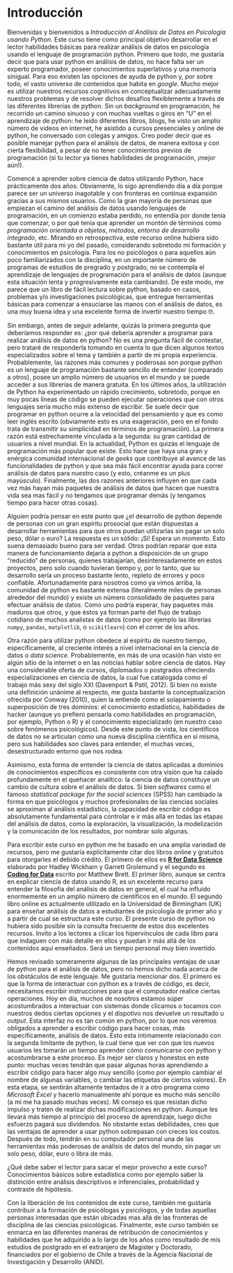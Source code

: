 # Introducción {-}

Bienvenidas y bienvenidos a *Introducción al Análisis de Datos en Psicología usando Python*. Este curso tiene como principal objetivo desarrollar en el lector habilidades básicas para realizar análisis de datos en psicología usando el lenguaje de programación python. Primero que todo, me gustaría decir que para usar python en análisis de datos, no hace falta ser un experto programador, poseer conocimientos superlativos y una memoria sinigual. Para eso existen las opciones de ayuda de python y, por sobre todo, el vasto universo de contenidos que habita en *google*. Mucho mejor es utilizar nuestros recursos cognitivos en conceptualizar adecuadamente nuestros problemas y de resolver dichos desafíos flexiblemente a través de las diferentes librerías de python. Sin un *background* en programación, he recorrido un camino sinuoso y con muchas vueltas o giros en "U" en el aprendizaje de python: he leído diferentes libros, blogs, he visto un amplio número de videos en internet, he asistido a cursos presenciales y online de python, he conversado con colegas y amigos. Creo poder decir que es posible manejar python para el análisis de datos, de manera exitosa y con cierta flexibilidad, a pesar de no tener conocimientos previos de programación (si tu lector ya tienes habilidades de programación, ¡mejor aún!).


Comencé a aprender sobre ciencia de datos utilizando Python, hace prácticamente dos años. Obviamente, lo sigo aprendiendo día a día porque parece ser un universo inagotable y con fronteras en continua expansión gracias a sus mismos usuarios. Como la gran mayoría de personas que empiezan el camino del análisis de datos usando lenguajes de programación, en un comienzo estaba perdido, no entendía por donde tenía que comenzar, o por qué tenía que aprender un montón de términos como *programación orientada a objetos*, *métodos*, *entorno de desarrollo integrado*, etc. Mirando en retrospectiva, este recurso online hubiera sido bastante útil para mi yo del pasado, considerando sobretodo mi formación y conocimientos en psicología. Para los no psicólogos o para aquellos aún poco familiarizados con la disciplina, en un importante número de programas de estudios de pregrado y postgrado, no se contempla el aprendizaje de lenguajes de programación para el análisis de datos (aunque esta situación lenta y progresivamente esta cambiando). De este modo, me parece que un libro de fácil lectura sobre python, basado en casos, problemas y/o investigaciones psicológicas, que entregue herramientas básicas para comenzar a ensuciarse las manos con el análisis de datos, es una muy buena idea y una excelente forma de invertir nuestro tiempo 🤓. 


Sin embargo, antes de seguir adelante, quizás la primera pregunta que deberíamos responder es: ¿por qué debería aprender a programar para realizar análisis de datos en python? No es una pregunta fácil de contestar, pero trataré de responderla tomando en cuenta lo que dicen algunos textos especializados sobre el tema y también a partir de mi propia experiencia. Probablemente, las razones más comunes y poderosas son porque python es un lenguaje de programación bastante sencillo de entender (comparado a otros), posee un amplio número de usuarios en el mundo y se puede acceder a sus librerías de manera gratuita. En los últimos años, la utilización de Python ha experimentado un rápido crecimiento, sobretodo, porque en muy pocas líneas de código se pueden ejecutar operaciones que con otros lenguajes sería mucho más extenso de escribir. Se suele decir que programar en python ocurre a la velocidad del pensamiento y que es como leer inglés escrito (obviamente esto es una exageración, pero en el fondo trata de transmitir su simplicidad en términos de programación). La primera razón está estrechamente vinculada a la segunda: su gran cantidad de usuarios a nivel mundial. En la actualidad, Python es quizás el lenguaje de programación más popular que existe. Esto hace que haya una gran y enérgica comunidad internacional de *geeks* que contribuye al avance de las funcionalidades de python y que sea más fácil encontrar ayuda para correr análisis de datos para nuestro caso (y esto, créanme es un plus mayúsculo). Finalmente, las dos razones anteriores influyen en que cada vez más hayan más paquetes de análisis de datos que hacen que nuestra vida sea mas fácil y no tengamos que programar demás (y tengamos tiempo para hacer otras cosas).

Alguien podría pensar en este punto que ¿el desarrollo de python depende de personas con un gran espíritu prosocial que están dispuestas a desarrollar herramientas para que otros puedan utilizarlas sin pagar un solo peso, dólar o euro? La respuesta es un sólido: ¡Sí! Espera un momento. Esto suena demasiado bueno para ser verdad. Otros podrían reparar que esta manera de funcionamiento dejaría a python a disposición de un grupo “reducido” de personas, quienes trabajarían, desinteresadamente en estos proyectos, pero solo cuando tuvieran tiempo y, por lo tanto, que su desarrollo sería un proceso bastante lento, repleto de errores y poco confiable. Afortunadamente para nosotros como ya vimos arriba, la comunidad de python es bastante extensa (literalmente miles de personas alrededor del mundo) y existe un número consolidado de paquetes para efectuar análisis de datos. Como uno podría esperar, hay paquetes más maduros que otros, y que éstos ya forman parte del flujo de trabajo cotidiano de muchos analistas de datos (como por ejemplo las librerías `numpy`, `pandas`, `matplotlib`, o `scikitlearn`) con el correr de los años.


Otra razón para utilizar python obedece al espíritu de nuestro tiempo, específicamente, al creciente interés a nivel internacional en la ciencia de datos o *data science*. Probablemente, en más de una ocasión han visto en algún sitio de la internet o en las noticias hablar sobre ciencia de datos.  Hay una considerable oferta de cursos, diplomados o postgrados ofreciendo especializaciones en ciencia de datos, la cual fue catalogada como el trabajo más sexy del siglo XXI (Davenport & Patil, 2012). Si bien no existe una definición unánime al respecto, me gusta bastante la conceptualización ofrecida por Conway (2010), quien la entiende como el solapamiento o superposición de tres dominios: el conocimiento estadístico, habilidades de hacker (aunque yo prefiero pensarla como habilidades en programación, por ejemplo, Python o R) y el conocimiento especializado (en nuestro caso sobre fenómenos psicológicos). Desde este punto de vista, los científicos de datos no se articulan como una nueva disciplina científica en sí misma, pero sus habilidades son claves para entender, el muchas veces, desestructurado entorno que nos rodea. 

Asimismo, esta forma de entender la ciencia de datos aplicadas a dominios de conocimientos específicos es consistente con otra visión que ha calado profundamente en el quehacer analítico: la ciencia de datos constituye un cambio de cultura sobre el análisis de datos. Si bien *softwares* como el famoso *statistical package for the social sciences* (SPSS) han cambiado la forma en que psicólogos y muchos profesionales de las ciencias sociales se aproximan al análisis estadístico, la capacidad de escribir código es absolutamente fundamental para controlar e ir más allá en todas las etapas del análisis de datos, como la exploración, la visualización, la modelización y la comunicación de los resultados, por nombrar solo algunas. 

Para escribir este curso en python me he basado en una amplia variedad de recursos, pero me gustaría explícitamente citar dos libros online y gratuitos para otorgarles el debido crédito. El primero de ellos es [**R for Data Science**](https://r4ds.had.co.nz/){target="_blank"} elaborado por Hadley Wickham y Garrett Grolemund y el segundo es [**Coding for Data**]( https://matthew-brett.github.io/cfd2019/chapters/01/intro){target="_blank"} escrito por Matthew Brett. El primer libro, aunque se centra en explicar ciencia de datos usando R, es un excelente recurso para entender la filosofía del análisis de datos en general, el cual ha influido enormemente en un amplio número de científicos en el mundo. El segundo libro online es actualmente utilizado en la Universidad de Birmingham (UK) para enseñar análisis de datos a estudiantes de psicología de primer año y a partir de cual se estructura este curso.  El presente curso de python no hubiera sido posible sin la consulta frecuente de estos dos excelentes recursos. Invito a los lectores a clicar los hipervínculos de cada libro para que indaguen con más detalle en ellos y puedan ir más allá de los contenidos aquí enseñados. Será un tiempo personal muy bien invertido. 

Hemos revisado someramente algunas de las principales ventajas de usar de python para el análisis de datos, pero no hemos dicho nada acerca de los obstáculos de este lenguaje. Me gustaría mencionar dos. El primero es que la forma de interactuar con python es a través de código, es decir, necesitamos escribir instrucciones para que el computador realice ciertas operaciones. Hoy en día, muchos de nosotros estamos súper acostumbrados a interactuar con sistemas donde clicamos o tocamos con nuestros dedos ciertas opciones y el dispotivo nos devuelve un resultado u *output*. Esta interfaz no es tan común en python, por lo que nos veremos obligados a aprender a escribir código para hacer cosas, más específicamente, análisis de datos. Esto esta íntimamente relacionado con la segunda limitante de python, la cual tiene que ver con que los nuevos usuarios les tomarán un tiempo aprender cómo comunicarse con python y acostumbrarse a este proceso. Es mejor ser claros y honestos en este punto: muchas veces tendrán que pasar algunas horas aprendiendo a escribir código para hacer algo muy sencillo (como por ejemplo cambiar el nombre de algunas variables, o cambiar las etiquetas de ciertos valores). En esta etapa, se sentirán altamente tentados de ir a otro programa como *Microsoft Excel* y hacerlo manualmente ahí porque es mucho más sencillo (a mi me ha pasado muchas veces). Mi consejo es que resistan dicho impulso y traten de realizar dichas modificaciones en python. Aunque les llevará más tiempo al principio del proceso de aprendizaje, luego dicho esfuerzo pagará sus dividendos. No obstante estas debilidades, creo que las ventajas de aprender a usar python sobrepasan con creces los costos. Después de todo, tendrán en su computador personal una de las herramientas más poderosas de análisis de datos del mundo, sin pagar un solo peso, dólar, euro o libra de más.

¿Qué debe saber el lector para sacar el mejor provecho a este curso? Conocimientos básicos sobre estadística como por ejemplo saber la distinción entre análisis descriptivos e inferenciales, probabilidad y contraste de hipótesis. 

Con la liberación de los contenidos de este curso, también me gustaría contribuir a la formación de psicólogas y psicólogos, y de todas aquellas personas interesadas que están ubicadas mas allá de las fronteras de disciplina de las ciencias psicológicas. Finalmente, este curso también se enmarca en las diferentes maneras de retribución de conocimientos y habilidades que he adquirido a lo largo de los años como resultado de mis estudios de postgrado en el extranjero de Magister y Doctorado, financiados por el gobierno de Chile a través de la Agencia Nacional de Investigación y Desarrollo (ANID).
